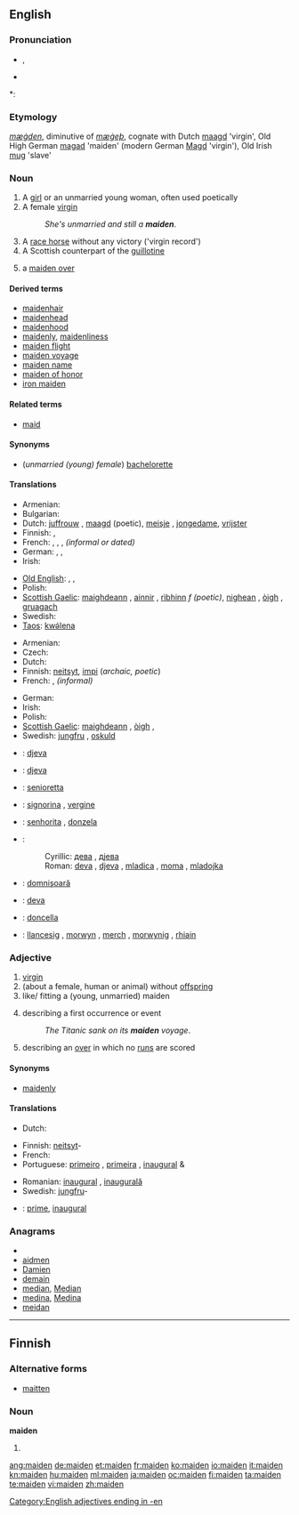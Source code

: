 ==English==

===Pronunciation===
* {{IPA|/ˈmeɪdən/}}, {{SAMPA|/"meId@n/}}
* {{audio|en-us-maiden.ogg|Audio (US)}}

*: {{rhymes|eɪdən}}

===Etymology===
{{etyl|ang}} ''[[mæġden]]'', diminutive of ''[[mæġeþ]]'', cognate with Dutch [[maagd]] 'virgin', Old High German [[magad]] 'maiden' (modern German [[Magd]] 'virgin'), Old Irish [[mug]] 'slave'

===Noun===
{{en-noun}}

# A [[girl]] or an unmarried young woman, often used poetically
# A female [[virgin]]
#: ''She's unmarried and still a '''maiden'''''.
# A [[race horse]] without any victory ('virgin record')
# A Scottish counterpart of the [[guillotine]]
# {{cricket}} a [[maiden over]]

====Derived terms====
* [[maidenhair]]
* [[maidenhead]]
* [[maidenhood]]
* [[maidenly]], [[maidenliness]]
* [[maiden flight]]
* [[maiden voyage]]
* [[maiden name]]
* [[maiden of honor]]
* [[iron maiden]]

====Related terms====
* [[maid]]

====Synonyms====
* (''unmarried (young) female'') [[bachelorette]]

====Translations====
{{trans-top|unmarried young female}}
* Armenian: {{t+|hy|օրիորդ|tr=òriord}}
* Bulgarian: {{t+|bg|госпожица|f|tr=gos'pozhitsa}}
* Dutch: [[juffrouw]] {{f}}, [[maagd]] {{m|f}} (poetic), [[meisje]] {{m}}, [[jongedame]], [[vrijster]]
* Finnish: {{t+|fi|neiti}}, {{t-|fi|neito}}
* French: {{t+|fr|jeune fille|f}}, {{t|fr|jeune femme|f}}, {{t+|fr|demoiselle|f}}, {{t+|fr|pucelle|f}} ''(informal or dated)''
* German: {{t+|de|Jungfrau|f}}, {{t+|de|Mädchen|n}},  {{t-|de|Maid|f}}
* Irish: {{t-|ga|maighdean|f|xs=Irish}} {{t-|ga|ainnir|f|xs=Irish}}
{{trans-mid}}
* [[Old English]]: {{t-|ang|mægþ|f|alt=mǣġþ|xs=Old English}}, {{t-|ang|mægden|n|alt=mǣġden|xs=Old English}}, {{t-|ang|mægdenċild|n|alt=mǣġdenċild|xs=Old English}}
* Polish: {{t+|pl|panna|f}}
* [[Scottish Gaelic]]: [[maighdeann]] {{f}}, [[ainnir]] {{f}}, [[rìbhinn]] ''f (poetic)'', [[nighean]] {{f}}, [[òigh]] {{f}}, [[gruagach]] {{f}}
* Swedish: {{t+|sv|jungfru|c}}
* [[Taos]]: [[kwə́lena]]
{{trans-bottom}}

{{trans-top|female virgin}}
* Armenian: {{t-|hy|կույս|tr=kuys}}
* Czech: {{t+|cs|panna|f}}
* Dutch: {{t+|nl|maagd|m|f}}
* Finnish: [[neitsyt]], [[impi]] (''archaic, poetic'')
* French: {{t+|fr|vierge|f}}, {{t+|fr|pucelle|f}} ''(informal)''
{{trans-mid}}
* German: {{t+|de|Jungfrau|f}}
* Irish: {{t-|ga|maighdean|f|xs=Irish}}
* Polish: {{t+|pl|dziewica|f}}
* [[Scottish Gaelic]]: [[maighdeann]] {{f}}, [[òigh]] {{f}},  {{t-|gd|ainnir|f|xs=Scottish Gaelic}}
* Swedish: [[jungfru]] {{c}}, [[oskuld]] {{c}}
{{trans-bottom}}

{{trans-top|(''cricket'') a maiden over}}
{{trans-mid}}
{{trans-bottom}}

{{checktrans-top}}
* {{ttbc|Bosnian}}: [[djeva#Bosnian|djeva]] {{f}}
* {{ttbc|Croatian}}: [[djeva#Croatian|djeva]] {{f}}
* {{ttbc|Interlingua}}: [[senioretta]]
* {{ttbc|Italian}}: [[signorina]] {{f}}, [[vergine]] {{f}}
* {{ttbc|Portuguese}}: [[senhorita]] {{f}}, [[donzela]] {{f}}
{{trans-mid}}
* {{ttbc|Serbian}}:
*: Cyrillic: [[дева#Serbian|дева]] {{f}}, [[дјева#Serbian|дјева]] {{f}}
*: Roman: [[deva#Serbian|deva]] {{f}}, [[djeva#Serbian|djeva]] {{f}}, [[mladica]] {{f}}, [[moma]] {{f}}, [[mladojka]] {{f}}
* {{ttbc|Romanian}}: [[domnişoară]] {{f}}
* {{ttbc|Slovak}}: [[deva#Slovak|deva]] {{f}}
* {{ttbc|Spanish}}: [[doncella]] {{f}}
* {{ttbc|Welsh}}: [[llancesig]] {{f}}, [[morwyn]] {{f}}, [[merch]] {{f}}, [[morwynig]] {{f}}, [[rhiain]] {{f}}
{{trans-bottom}}

===Adjective===
{{en-adj|-}}

# [[virgin]]
# (about a female, human or animal) without [[offspring]]
# like/ fitting a (young, unmarried) maiden
# {{figurative}} describing a first occurrence or event
#: ''The Titanic sank on its '''maiden''' voyage''.
# {{cricket}} describing an [[over]] in which no [[run]]s are scored

====Synonyms====
* [[maidenly]]

====Translations====
{{trans-see|virgin}}
{{trans-top|without offspring}}
* Dutch: {{t-|nl|kinderloos}}
{{trans-mid}}
{{trans-bottom}}

{{trans-top|like/ fitting a (young, unmarried) maiden}}
{{trans-mid}}
{{trans-bottom}}

{{trans-top|describing a first occurrence or event}}
* Finnish: [[neitsyt]]-
* French: {{t+|fr|inaugural}}
* Portuguese: [[primeiro]] {{m}}, [[primeira]] {{f}}, [[inaugural]] {{m}} & {{f}}
{{trans-mid}}
* Romanian: [[inaugural]] {{m}}, [[inaugurală]] {{f}}
* Swedish: [[jungfru]]-
{{trans-bottom}}

{{trans-top|(''cricket'') describing an over in which no runs are scored}}
{{trans-mid}}
{{trans-bottom}}

{{checktrans-top}}
* {{ttbc|Interlingua}}: [[prime]], [[inaugural]]
{{trans-bottom}}

===Anagrams===
* {{alphagram|adeimn}}
* [[aidmen#English|aidmen]]
* [[Damien#English|Damien]]
* [[demain#English|demain]]
* [[median#English|median]], [[Median#English|Median]]
* [[medina#English|medina]], [[Medina#English|Medina]]
* [[meidan#English|meidan]]

[[Category:English adjectives ending in -en]]

----

==Finnish==

===Alternative forms===
* [[maitten]]

===Noun===
'''maiden'''

# {{fi-form of|maa|type=noun|case=genitive|pl=plural}}

[[ang:maiden]]
[[de:maiden]]
[[et:maiden]]
[[fr:maiden]]
[[ko:maiden]]
[[io:maiden]]
[[it:maiden]]
[[kn:maiden]]
[[hu:maiden]]
[[ml:maiden]]
[[ja:maiden]]
[[oc:maiden]]
[[fi:maiden]]
[[ta:maiden]]
[[te:maiden]]
[[vi:maiden]]
[[zh:maiden]]
